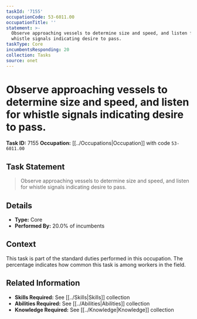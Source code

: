 ```yaml
---
taskId: '7155'
occupationCode: 53-6011.00
occupationTitle: ''
statement: >-
  Observe approaching vessels to determine size and speed, and listen for
  whistle signals indicating desire to pass.
taskType: Core
incumbentsResponding: 20
collection: Tasks
source: onet
---
```

# Observe approaching vessels to determine size and speed, and listen for whistle signals indicating desire to pass.

**Task ID:** 7155
**Occupation:** [[../Occupations|Occupation]] with code `53-6011.00`

## Task Statement

> Observe approaching vessels to determine size and speed, and listen for whistle signals indicating desire to pass.

## Details

- **Type:** Core
- **Performed By:** 20.0% of incumbents

## Context

This task is part of the standard duties performed in this occupation. The percentage indicates how common this task is among workers in the field.

## Related Information

- **Skills Required:** See [[../Skills|Skills]] collection
- **Abilities Required:** See [[../Abilities|Abilities]] collection
- **Knowledge Required:** See [[../Knowledge|Knowledge]] collection
